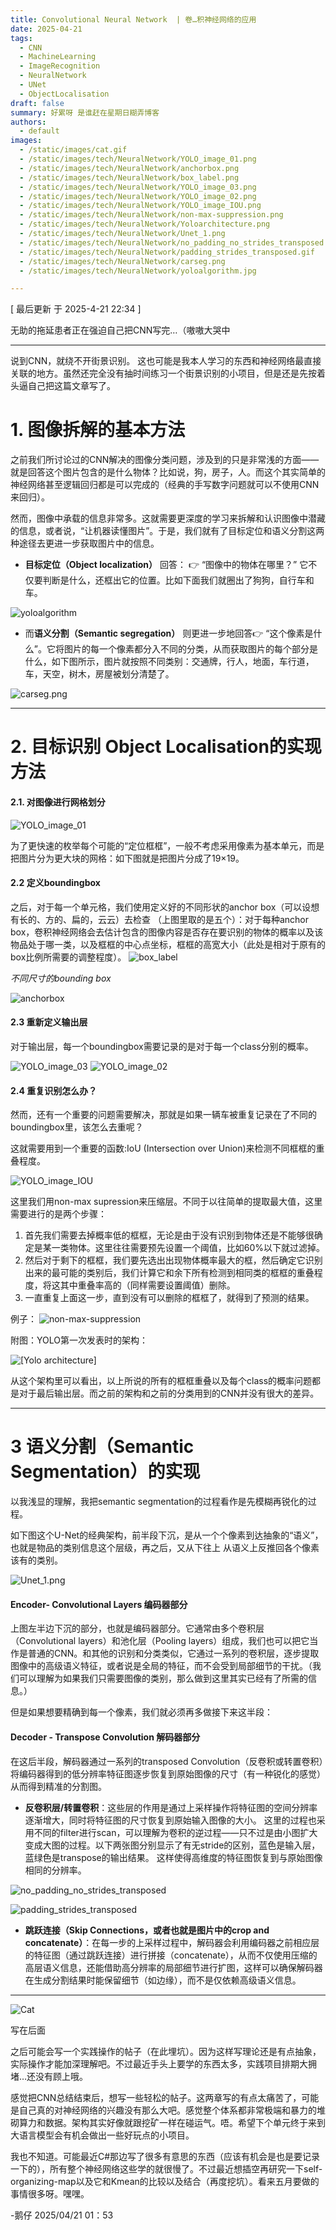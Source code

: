 ```yaml
---
title: Convolutional Neural Network  | 卷…积神经网络的应用
date: 2025-04-21
tags:
  - CNN
  - MachineLearning
  - ImageRecognition
  - NeuralNetwork
  - UNet
  - ObjectLocalisation
draft: false
summary: 好累呀 是谁赶在星期日糊弄博客
authors:
  - default
images:
  - /static/images/cat.gif
  - /static/images/tech/NeuralNetwork/YOLO_image_01.png
  - /static/images/tech/NeuralNetwork/anchorbox.png
  - /static/images/tech/NeuralNetwork/box_label.png
  - /static/images/tech/NeuralNetwork/YOLO_image_03.png
  - /static/images/tech/NeuralNetwork/YOLO_image_02.png
  - /static/images/tech/NeuralNetwork/YOLO_image_IOU.png
  - /static/images/tech/NeuralNetwork/non-max-suppression.png
  - /static/images/tech/NeuralNetwork/Yoloarchitecture.png
  - /static/images/tech/NeuralNetwork/Unet_1.png
  - /static/images/tech/NeuralNetwork/no_padding_no_strides_transposed.gif
  - /static/images/tech/NeuralNetwork/padding_strides_transposed.gif
  - /static/images/tech/NeuralNetwork/carseg.png
  - /static/images/tech/NeuralNetwork/yoloalgorithm.jpg

---
```


[ 最后更新 于 2025-4-21 22:34 ]


无助的拖延患者正在强迫自己把CNN写完…（嗷嗷大哭中

---
说到CNN，就绕不开街景识别。
这也可能是我本人学习的东西和神经网络最直接关联的地方。虽然还完全没有抽时间练习一个街景识别的小项目，但是还是先按着头逼自己把这篇文章写了。 

# 1. 图像拆解的基本方法

之前我们所讨论过的CNN解决的图像分类问题，涉及到的只是非常浅的方面——就是回答这个图片包含的是什么物体？比如说，狗，房子，人。而这个其实简单的神经网络甚至逻辑回归都是可以完成的（经典的手写数字问题就可以不使用CNN来回归）。

然而，图像中承载的信息非常多。这就需要更深度的学习来拆解和认识图像中潜藏的信息，或者说，“让机器读懂图片”。于是，我们就有了目标定位和语义分割这两种途径去更进一步获取图片中的信息。

- **目标定位（Object localization）** 回答： 👉 “图像中的物体在哪里？”  它不仅要判断是什么，还框出它的位置。比如下面我们就圈出了狗狗，自行车和车。

![yoloalgorithm](/static/images/tech/NeuralNetwork/yoloalgorithm.jpg)

- 而**语义分割（Semantic segregation）** 则更进一步地回答👉 “这个像素是什么”。它将图片的每一个像素都分入不同的分类，从而获取图片的每个部分是什么，如下图所示，图片就按照不同类别：交通牌，行人，地面，车行道，车，天空，树木，房屋被划分清楚了。 

![carseg.png](/static/images/tech/NeuralNetwork/carseg.png)

---

# 2. 目标识别 Object Localisation的实现方法

#### 2.1. 对图像进行网格划分

![YOLO_image_01](/static/images/tech/NeuralNetwork/YOLO_image_01.png)


为了更快速的枚举每个可能的“定位框框”，一般不考虑采用像素为基本单元，而是把图片分为更大块的网格：如下图就是把图片分成了19×19。



#### 2.2 定义boundingbox

之后，对于每一个单元格，我们使用定义好的不同形状的anchor box（可以设想有长的、方的、扁的，云云）去检查 （上图里取的是五个）：对于每种anchor box，卷积神经网络会去估计包含的图像内容是否存在要识别的物体的概率以及该物品处于哪一类，以及框框的中心点坐标，框框的高宽大小（此处是相对于原有的box比例所需要的调整程度）。
![box_label](/static/images/tech/NeuralNetwork/box_label.png)

*不同尺寸的bounding box*

![anchorbox](/static/images/tech/NeuralNetwork/anchorbox.png)



#### 2.3 重新定义输出层

对于输出层，每一个boundingbox需要记录的是对于每一个class分别的概率。

![YOLO_image_03](/static/images/tech/NeuralNetwork/YOLO_image_03.png)
![YOLO_image_02](/static/images/tech/NeuralNetwork/YOLO_image_02.png)

#### 2.4 重复识别怎么办？

然而，还有一个重要的问题需要解决，那就是如果一辆车被重复记录在了不同的boundingbox里，该怎么去重呢？

这就需要用到一个重要的函数:IoU (Intersection over Union)来检测不同框框的重叠程度。

![YOLO_image_IOU](/static/images/tech/NeuralNetwork/YOLO_image_IOU.png)

这里我们用non-max supression来压缩层。不同于以往简单的提取最大值，这里需要进行的是两个步骤：
1. 首先我们需要去掉概率低的框框，无论是由于没有识别到物体还是不能够很确定是某一类物体。这里往往需要预先设置一个阈值，比如60%以下就过滤掉。
2. 然后对于剩下的框框，我们要先选出出现物体概率最大的框，然后确定它识别出来的最可能的类别后，我们计算它和余下所有检测到相同类的框框的重叠程度，将这其中重叠率高的（同样需要设置阈值）删除。
3. 一直重复上面这一步，直到没有可以删除的框框了，就得到了预测的结果。

例子：
![non-max-suppression](/static/images/tech/NeuralNetwork/non-max-suppression.png)


附图：YOLO第一次发表时的架构：

![[Yolo architecture]](/static/images/tech/NeuralNetwork/Yoloarchitecture.png)

从这个架构里可以看出，以上所说的所有的框框重叠以及每个class的概率问题都是对于最后输出层。而之前的架构和之前的分类用到的CNN并没有很大的差异。

---

# 3 语义分割（Semantic Segmentation）的实现

以我浅显的理解，我把semantic segmentation的过程看作是先模糊再锐化的过程。

如下图这个U-Net的经典架构，前半段下沉，是从一个个像素到达抽象的“语义”，也就是物品的类别信息这个层级，再之后，又从下往上 从语义上反推回各个像素该有的类别。

![Unet_1.png](/static/images/tech/NeuralNetwork/Unet_1.png)
#### Encoder- Convolutional Layers 编码器部分

上图左半边下沉的部分，也就是编码器部分。它通常由多个卷积层（Convolutional layers）和池化层（Pooling layers）组成，我们也可以把它当作是普通的CNN。和其他的识别和分类类似，它通过一系列的卷积层，逐步提取图像中的高级语义特征，或者说是全局的特征，而不会受到局部细节的干扰。（我们可以理解为如果我们只需要图像的类别，那么做到这里其实已经有了所需的信息。）

但是如果想要精确到每一个像素，我们就必须再多做接下来这半段：
#### Decoder - Transpose Convolution 解码器部分

在这后半段，解码器通过一系列的transposed Convolution（反卷积或转置卷积）将编码器得到的低分辨率特征图逐步恢复到原始图像的尺寸（有一种锐化的感觉）从而得到精准的分割图。

- **反卷积层/转置卷积**：这些层的作用是通过上采样操作将特征图的空间分辨率逐渐增大，同时将特征图的尺寸恢复到原始输入图像的大小。
	这里的过程也采用不同的filter进行scan，可以理解为卷积的逆过程——只不过是由小图扩大变成大图的过程。以下两张图分别显示了有无stride的区别，蓝色是输入层，蓝绿色是transpose的输出结果。
	这样使得高维度的特征图恢复到与原始图像相同的分辨率。
	


![no_padding_no_strides_transposed](/static/images/tech/NeuralNetwork/no_padding_no_strides_transposed.gif)

![padding_strides_transposed](/static/images/tech/NeuralNetwork/padding_strides_transposed.gif)



- **跳跃连接（Skip Connections，或者也就是图片中的crop and concatenate）**：在每一步的上采样过程中，解码器会利用编码器之前相应层的特征图（通过跳跃连接）进行拼接（concatenate），从而不仅使用压缩的高层语义信息，还能借助高分辨率的局部细节进行扩图，这样可以确保解码器在生成分割结果时能保留细节（如边缘），而不是仅依赖高级语义信息。


---


![Cat](/static/images/cat.gif)




写在后面

之后可能会写一个实践操作的帖子（在此埋坑）。因为这样写理论还是有点抽象，实际操作才能加深理解吧。不过最近手头上要学的东西太多，实践项目排期大拥堵…还没有顾上哦。

感觉把CNN总结结束后，想写一些轻松的帖子。这两章写的有点太痛苦了，可能是自己真的对神经网络的兴趣没有那么大吧。感觉整个体系都非常极端和暴力的堆砌算力和数据。架构其实好像就跟挖矿一样在碰运气。唔。希望下个单元终于来到大语言模型会有机会做出一些好玩点的小项目。

我也不知道。可能最近C#那边写了很多有意思的东西（应该有机会是也是要记录一下的），所有整个神经网络这些学的就很慢了。不过最近想插空再研究一下self-organizing-map以及它和Kmean的比较以及结合（再度挖坑）。看来五月要做的事情很多呀。嘿嘿。

-鹅仔
2025/04/21 01：53

